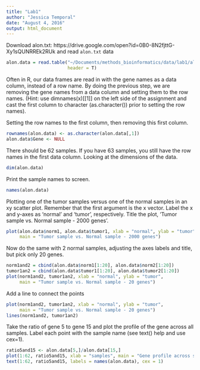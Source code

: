 ```yaml
---
title: "Lab1"
author: "Jessica Temporal"
date: "August 4, 2016"
output: html_document
---
```


Download alon.txt:
https://drive.google.com/open?id=0B0-8N2fjttG-Xy1sQUNRREk2RUk
and read `alon.txt` data
```r
alon.data = read.table("~/Documents/methods_bioinformatics/data/lab1/alon.txt",
                       header = T)
```

Often in R, our data frames are read in with the gene names as a data column,
instead of a row name.  By doing the previous step, we are removing the gene
names from a data column and setting them to the row names. (Hint: use
dimnames(x)[[1]] on the left side of the assignment and cast the first column to
character (as.character()) prior to setting the row names).

Setting the row names to the first column, then removing this first column.
```r
rownames(alon.data) <- as.character(alon.data[,1])
alon.data$Gene <- NULL
```

There should be 62 samples. If you have 63 samples, you still have the row names
in the first data column. Looking at the dimensions of the data.
```r
dim(alon.data)
```

Print the sample names to screen.
```r
names(alon.data)
```

Plotting one of the tumor samples versus one of the normal samples in an xy
scatter plot.
Remember that the first argument is the x vector.
Label the x and y-axes as 'normal' and 'tumor', respectively.
Title the plot, 'Tumor sample vs. Normal sample - 2000 genes'.
```r
plot(alon.data$norm1, alon.data$tumor1, xlab = "normal", ylab = "tumor",
     main = "Tumor sample vs. Normal sample - 2000 genes")
```

Now do the same with 2 normal samples, adjusting the axes labels and title, but
pick only 20 genes.
```r
norm1and2 = cbind(alon.data$norm1[1:20], alon.data$norm2[1:20])
tumor1an2 = cbind(alon.data$tumor1[1:20], alon.data$tumor2[1:20])
plot(norm1and2, tumor1an2, xlab = "normal", ylab = "tumor",
     main = "Tumor sample vs. Normal sample - 20 genes")
```

Add a line to connect the points
```r
plot(norm1and2, tumor1an2, xlab = "normal", ylab = "tumor",
     main = "Tumor sample vs. Normal sample - 20 genes")
lines(norm1and2, tumor1an2)
```

Take the ratio of gene 5 to gene 15 and plot the profile of the gene across all
samples. Label each point with the sample name (see text() help and use cex=1).
```r
ratio5and15 <- alon.data[5,]/alon.data[15,]
plot(1:62, ratio5and15, xlab = "samples", main = "Gene profile across samples")
text(1:62, ratio5and15, labels = names(alon.data), cex = 1)
```
